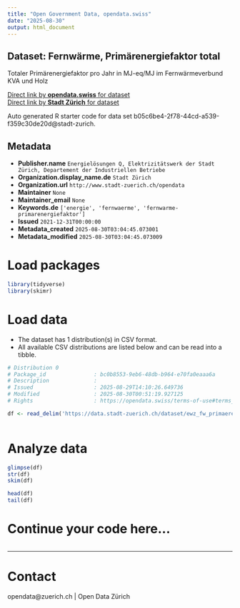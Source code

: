 ```yaml
---
title: "Open Government Data, opendata.swiss"
date: "2025-08-30"
output: html_document
---
```


## Dataset: Fernwärme, Primärenergiefaktor total


Totaler Primärenergiefaktor pro Jahr in MJ-eq/MJ im Fernwärmeverbund KVA und Holz


[Direct link by **opendata.swiss** for dataset](https://opendata.swiss/de/dataset/fernwarme-primarenergiefaktor-total)<br>
[Direct link by **Stadt Zürich** for dataset](https://data.stadt-zuerich.ch/dataset/ewz_fw_primaerenergiefaktor_kva_und_holz)

Auto generated R starter code for data set b05c6be4-2f78-44cd-a539-f359c30de20d@stadt-zurich.

## Metadata

- **Publisher.name** `Energielösungen Q, Elektrizitätswerk der Stadt Zürich, Departement der Industriellen Betriebe`
- **Organization.display_name.de** `Stadt Zürich`
- **Organization.url** `http://www.stadt-zuerich.ch/opendata`
- **Maintainer** `None`
- **Maintainer_email** `None`
- **Keywords.de** `['energie', 'fernwaerme', 'fernwarme-primarenergiefaktor']`
- **Issued** `2021-12-31T00:00:00`
- **Metadata_created** `2025-08-30T03:04:45.073001`
- **Metadata_modified** `2025-08-30T03:04:45.073009`


# Load packages

```r

library(tidyverse)
library(skimr)

```

# Load data

-   The dataset has 1 distribution(s) in CSV format.
-   All available CSV distributions are listed below and can be read into a tibble.

```r

# Distribution 0
# Package_id               : bc0b8553-9eb6-48db-b964-e70fa0eaaa6a
# Description              : 
# Issued                   : 2025-08-29T14:10:26.649736
# Modified                 : 2025-08-30T00:51:19.927125
# Rights                   : https://opendata.swiss/terms-of-use#terms_open

df <- read_delim('https://data.stadt-zuerich.ch/dataset/ewz_fw_primaerenergiefaktor_kva_und_holz/download/fw_primaerenergiefaktor_kva_und_holz.csv')



```

# Analyze data

```r

glimpse(df)
str(df)
skim(df)

head(df)
tail(df)

```

# Continue your code here...

```r

```

------------------------------------------------------------------------

# Contact

opendata@zuerich.ch | Open Data Zürich
